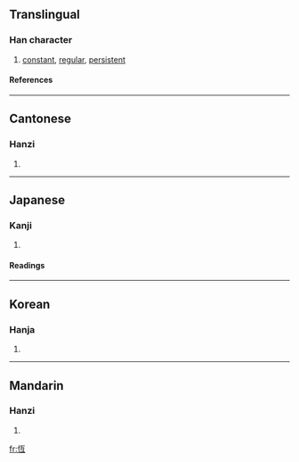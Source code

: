 {{see|恒}}

==Translingual==
===Han character===
{{Han char|rn=61|rad=心|as=06|sn=9|four=9101<sub>7</sub>|canj=心一月一 (PMBM)}}
# [[constant]], [[regular]], [[persistent]]
====References====
{{Han ref|kx=0383.250|dkj=10528|dj=0714.010|hdz=42294.160|uh=6046|ud=24646|bh=ABED|bd=44013}}
----
==Cantonese==
===Hanzi===
{{yue-hanzi|jyut=|y=hang4}}
# {{defn|Cantonese}}
----
==Japanese==
===Kanji===
{{ja-kanji|grade=|rs=心06}}
# {{defn|Japanese}} 
====Readings====
{{ja-readings|on=[[こう]] (kō)|kun=[[つね]] (tsune)}}
----
==Korean==
===Hanja===
{{ko-hanja|hangeul=항|eumhun=|rv=hang|mr=hang|y=hang}}
# {{defn|Korean}}
----
==Mandarin==
===Hanzi===
{{cmn-hanzi|sim=恒|pin=[[héng]] (heng2)|wg=heng<sup>2</sup>}}
# {{defn|Mandarin}}

[[fr:恆]]
